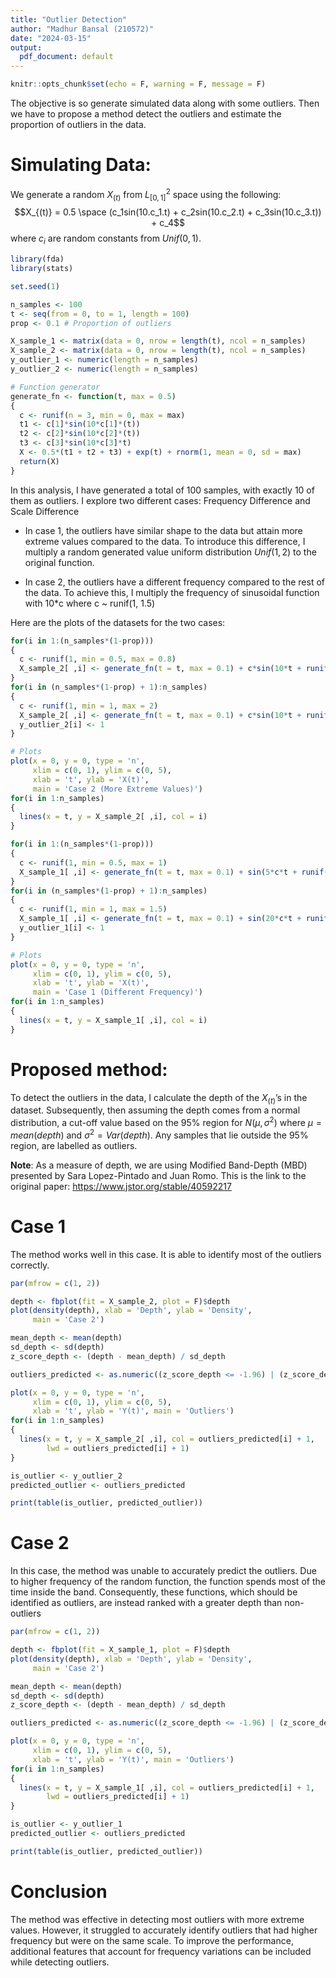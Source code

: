 ```yaml
---
title: "Outlier Detection"
author: "Madhur Bansal (210572)"
date: "2024-03-15"
output:
  pdf_document: default
---
```


```r
knitr::opts_chunk$set(echo = F, warning = F, message = F)
```

The objective is so generate simulated data along with some outliers. Then we have to propose a method detect the outliers and estimate the proportion of outliers in the data.

# Simulating Data:

We generate a random $X_{(t)}$ from $L^2_{[0, 1]}$ space using the following: $$X_{(t)} = 0.5 \space (c_1sin(10.c_1.t) + c_2sin(10.c_2.t) + c_3sin(10.c_3.t)) + c_4$$ where $c_i$ are random constants from $Unif(0, 1)$.

```r
library(fda)
library(stats)

set.seed(1)

n_samples <- 100
t <- seq(from = 0, to = 1, length = 100)
prop <- 0.1 # Proportion of outliers

X_sample_1 <- matrix(data = 0, nrow = length(t), ncol = n_samples)
X_sample_2 <- matrix(data = 0, nrow = length(t), ncol = n_samples)
y_outlier_1 <- numeric(length = n_samples)
y_outlier_2 <- numeric(length = n_samples)

# Function generator
generate_fn <- function(t, max = 0.5)
{
  c <- runif(n = 3, min = 0, max = max)
  t1 <- c[1]*sin(10*c[1]*(t))
  t2 <- c[2]*sin(10*c[2]*(t))
  t3 <- c[3]*sin(10*c[3]*t)
  X <- 0.5*(t1 + t2 + t3) + exp(t) + rnorm(1, mean = 0, sd = max)
  return(X)
}

```

In this analysis, I have generated a total of 100 samples, with exactly 10 of them as outliers. I explore two different cases: Frequency Difference and Scale Difference

-   In case 1, the outliers have similar shape to the data but attain more extreme values compared to the data. To introduce this difference, I multiply a random generated value uniform distribution $Unif(1, 2)$ to the original function.

-   In case 2, the outliers have a different frequency compared to the rest of the data. To achieve this, I multiply the frequency of sinusoidal function with 10*c where c ~ runif(1, 1.5)

Here are the plots of the datasets for the two cases:

```r
for(i in 1:(n_samples*(1-prop)))
{
  c <- runif(1, min = 0.5, max = 0.8)
  X_sample_2[ ,i] <- generate_fn(t = t, max = 0.1) + c*sin(10*t + runif(1)) + rnorm(length(t), sd = 0.1)
} 
for(i in (n_samples*(1-prop) + 1):n_samples)
{
  c <- runif(1, min = 1, max = 2)
  X_sample_2[ ,i] <- generate_fn(t = t, max = 0.1) + c*sin(10*t + runif(1)) + rnorm(length(t), sd = 0.1)
  y_outlier_2[i] <- 1
}

# Plots
plot(x = 0, y = 0, type = 'n',
     xlim = c(0, 1), ylim = c(0, 5),
     xlab = 't', ylab = 'X(t)', 
     main = 'Case 2 (More Extreme Values)')
for(i in 1:n_samples)
{
  lines(x = t, y = X_sample_2[ ,i], col = i)
}
```

```r
for(i in 1:(n_samples*(1-prop)))
{
  c <- runif(1, min = 0.5, max = 1)
  X_sample_1[ ,i] <- generate_fn(t = t, max = 0.1) + sin(5*c*t + runif(1)) + rnorm(length(t), sd = 0.1)
} 
for(i in (n_samples*(1-prop) + 1):n_samples)
{
  c <- runif(1, min = 1, max = 1.5)
  X_sample_1[ ,i] <- generate_fn(t = t, max = 0.1) + sin(20*c*t + runif(1)) + rnorm(length(t), sd = 0.1)
  y_outlier_1[i] <- 1
}

# Plots
plot(x = 0, y = 0, type = 'n',
     xlim = c(0, 1), ylim = c(0, 5),
     xlab = 't', ylab = 'X(t)', 
     main = 'Case 1 (Different Frequency)')
for(i in 1:n_samples)
{
  lines(x = t, y = X_sample_1[ ,i], col = i)
}

```

# Proposed method:

To detect the outliers in the data, I calculate the depth of the $X_{(t)}$'s in the dataset. Subsequently, then assuming the depth comes from a normal distribution, a cut-off value based on the 95% region for $N(\mu, \sigma^2)$ where $\mu = mean(depth)$ and $\sigma^2 = Var(depth)$. Any samples that lie outside the 95% region, are labelled as outliers.

**Note**: As a measure of depth, we are using Modified Band-Depth (MBD) presented by Sara Lopez-Pintado and Juan Romo. This is the link to the original paper: <https://www.jstor.org/stable/40592217> 

# Case 1

The method works well in this case. It is able to identify most of the outliers correctly.

```r
par(mfrow = c(1, 2))

depth <- fbplot(fit = X_sample_2, plot = F)$depth
plot(density(depth), xlab = 'Depth', ylab = 'Density',
     main = 'Case 2')

mean_depth <- mean(depth)
sd_depth <- sd(depth)
z_score_depth <- (depth - mean_depth) / sd_depth

outliers_predicted <- as.numeric((z_score_depth <= -1.96) | (z_score_depth >= 1.96))

plot(x = 0, y = 0, type = 'n',
     xlim = c(0, 1), ylim = c(0, 5),
     xlab = 't', ylab = 'Y(t)', main = 'Outliers')
for(i in 1:n_samples)
{
  lines(x = t, y = X_sample_2[ ,i], col = outliers_predicted[i] + 1, 
        lwd = outliers_predicted[i] + 1)
}

is_outlier <- y_outlier_2
predicted_outlier <- outliers_predicted

print(table(is_outlier, predicted_outlier))

```

# Case 2

In this case, the method was unable to accurately predict the outliers. Due to higher frequency of the random function, the function spends most of the time inside the band. Consequently, these functions, which should be identified as outliers, are instead ranked with a greater depth than non-outliers

```r
par(mfrow = c(1, 2))

depth <- fbplot(fit = X_sample_1, plot = F)$depth
plot(density(depth), xlab = 'Depth', ylab = 'Density',
     main = 'Case 2')

mean_depth <- mean(depth)
sd_depth <- sd(depth)
z_score_depth <- (depth - mean_depth) / sd_depth

outliers_predicted <- as.numeric((z_score_depth <= -1.96) | (z_score_depth >= 1.96))

plot(x = 0, y = 0, type = 'n',
     xlim = c(0, 1), ylim = c(0, 5),
     xlab = 't', ylab = 'Y(t)', main = 'Outliers')
for(i in 1:n_samples)
{
  lines(x = t, y = X_sample_1[ ,i], col = outliers_predicted[i] + 1, 
        lwd = outliers_predicted[i] + 1)
}

is_outlier <- y_outlier_1
predicted_outlier <- outliers_predicted

print(table(is_outlier, predicted_outlier))
```

# Conclusion

The method was effective in detecting most outliers with more extreme values. However, it struggled to accurately identify outliers that had higher frequency but were on the same scale. To improve the performance, additional features that account for frequency variations can be included while detecting outliers.